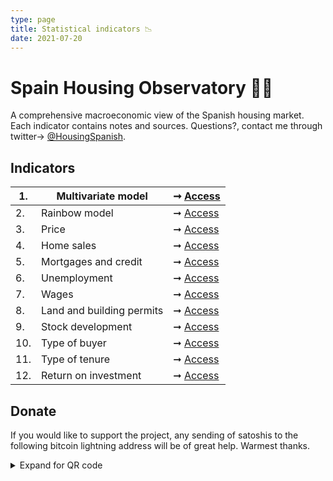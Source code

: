 ```yaml
---
type: page
title: Statistical indicators 📉
date: 2021-07-20
---
```



# Spain Housing Observatory 🔭🌈

A comprehensive macroeconomic view of the Spanish housing market. Each indicator contains notes and sources.
Questions?, contact me through twitter→ [@HousingSpanish](https://twitter.com/HousingSpanish).

## Indicators

| 1. | Multivariate model | ➞ [Access](posts/six) |
| -- | ------------------------------- | --- |
| 2. | Rainbow model | ➞ [Access](posts/rainbow) |
| 3. | Price | ➞ [Access](posts/price) |
| 4. | Home sales | ➞ [Access](posts/sales) |
| 5. | Mortgages and credit | ➞ [Access](posts/credit) |
| 6. | Unemployment | ➞ [Access](posts/labor) |
| 7. | Wages | ➞ [Access](posts/wages) |
| 8. | Land and building permits | ➞ [Access](posts/permits) |
| 9. | Stock development | ➞ [Access](posts/stock) |
| 10. | Type of buyer | ➞ [Access](posts/buyers) |
| 11. | Type of tenure | ➞ [Access](posts/tenure) |
| 12. | Return on investment | ➞ [Access](posts/roi) |

## Donate

If you would like to support the project, any sending of satoshis to the following bitcoin lightning address will be of great help. Warmest thanks.<details><p align="center"><Image src="/images/qrdonacions.png" alt="Reload adress" width={249} height={248} priority className="next-image"/></p><summary>Expand for QR code</summary></details>

```lnbc1ps07wzepp5u2vgxvt6nc7a5hw8mnhshpt7874yxesg0ejdjn3584v2lckvjfqsdp0g3hkuctrd9hjqnmzwdjhyanpw3hhy6fqfpsky6t5v96xwegxqyjw5q9qtzqqqqqq9qsqsp5pft9elfnv57hgr8nkk7s7ng9zsrqauczgxfxxjhdn30cv69avlysrzjqwryaup9lh50kkranzgcdnn2fgvx390wgj5jd07rwr3vxeje0glcllejaafcm7ya5sqqqqlgqqqqqeqqjqx6yd5jr709dpxkt33xgr9a4t4d9phtrk4slkznp2atm76hfuk8tqk3jwm4dy3hpzu26596j5yxt93lre0tstdywvgrusgfuepy56yxgqc0nt05
```

